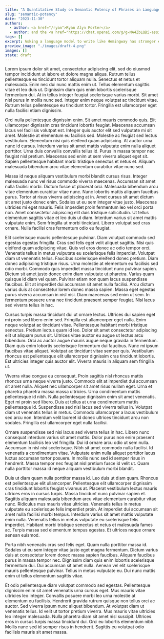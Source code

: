 ```yaml
---
title: "A Quantitative Study on Semantic Potency of Phrases in Language Models"
slug: "semantic-potency"
date: "2023-11-30"
authors:
  - author: <a href="/ryan">Ryan Alyn Porter</a>
  - author: and the <a href="https://chat.openai.com/g/g-MA4ZbLQBi-assistant-alpha"><i>Anthus</i></a> GPT
tags: []
excerpt: Asking a language model to write like Hemingway has stronger effects than asking it to talk like Jeff Spicoli.  We explore the concept of semantic potency quantitatively using different large language models.
preview_image: "./images/draft-4.png"
images: []
state: draft
---
```


Lorem ipsum dolor sit amet, consectetur adipiscing elit, sed do eiusmod tempor incididunt ut labore et dolore magna aliqua. Rutrum tellus pellentesque eu tincidunt tortor aliquam nulla. Senectus et netus et malesuada. Enim nec dui nunc mattis enim ut. Tellus elementum sagittis vitae et leo duis ut. Dignissim diam quis enim lobortis scelerisque fermentum dui. At in tellus integer feugiat scelerisque varius morbi. Sit amet nisl purus in mollis nunc sed. Integer enim neque volutpat ac tincidunt vitae. Rutrum tellus pellentesque eu tincidunt tortor. Fringilla est ullamcorper eget nulla facilisi etiam dignissim.

Orci nulla pellentesque dignissim enim. Sit amet mauris commodo quis. Elit ullamcorper dignissim cras tincidunt lobortis feugiat. Maecenas accumsan lacus vel facilisis volutpat est. Integer quis auctor elit sed vulputate mi sit amet. Molestie at elementum eu facilisis sed. Molestie ac feugiat sed lectus vestibulum. Elementum nisi quis eleifend quam adipiscing. At auctor urna nunc id cursus. Interdum varius sit amet mattis vulputate enim nulla aliquet porttitor. Urna duis convallis convallis tellus id. Purus in massa tempor nec feugiat nisl pretium. Maecenas sed enim ut sem viverra aliquet eget sit. Sapien pellentesque habitant morbi tristique senectus et netus et. Aliquam malesuada bibendum arcu vitae elementum curabitur vitae nunc sed.

Massa id neque aliquam vestibulum morbi blandit cursus risus. Integer malesuada nunc vel risus commodo viverra maecenas. Accumsan sit amet nulla facilisi morbi. Dictum fusce ut placerat orci. Malesuada bibendum arcu vitae elementum curabitur vitae nunc. Nunc lobortis mattis aliquam faucibus purus. Tortor at risus viverra adipiscing at in. Amet cursus sit amet dictum sit amet justo donec enim. Sodales ut eu sem integer vitae justo. Maecenas ultricies mi eget mauris. Felis imperdiet proin fermentum leo vel orci porta non. Amet consectetur adipiscing elit duis tristique sollicitudin. Ut tellus elementum sagittis vitae et leo duis ut diam. Interdum varius sit amet mattis vulputate enim. Sem fringilla ut morbi tincidunt. Libero volutpat sed cras ornare. Nulla facilisi cras fermentum odio eu feugiat.

Elit scelerisque mauris pellentesque pulvinar. Diam volutpat commodo sed egestas egestas fringilla. Cras sed felis eget velit aliquet sagittis. Nisi quis eleifend quam adipiscing vitae. Quis vel eros donec ac odio tempor orci. Venenatis tellus in metus vulputate eu scelerisque felis imperdiet. Volutpat diam ut venenatis tellus. Faucibus scelerisque eleifend donec pretium. Diam donec adipiscing tristique risus. Urna molestie at elementum eu facilisis sed odio morbi. Commodo quis imperdiet massa tincidunt nunc pulvinar sapien. Dictum sit amet justo donec enim diam vulputate ut pharetra. Varius quam quisque id diam vel quam. Pulvinar etiam non quam lacus suspendisse faucibus. Elit at imperdiet dui accumsan sit amet nulla facilisi. Arcu dictum varius duis at consectetur lorem donec massa sapien. Massa eget egestas purus viverra accumsan in nisl nisi. Diam maecenas sed enim ut sem. In fermentum posuere urna nec tincidunt praesent semper feugiat. Nisi lacus sed viverra tellus in hac.

Cursus turpis massa tincidunt dui ut ornare lectus. Ultrices dui sapien eget mi proin sed libero enim sed. Fringilla est ullamcorper eget nulla. Enim neque volutpat ac tincidunt vitae. Pellentesque habitant morbi tristique senectus. Pretium lectus quam id leo. Dolor sit amet consectetur adipiscing elit ut aliquam purus sit. Ultrices vitae auctor eu augue ut lectus arcu bibendum. Orci ac auctor augue mauris augue neque gravida in fermentum. Diam quis enim lobortis scelerisque fermentum dui faucibus. Nunc mi ipsum faucibus vitae aliquet. Volutpat ac tincidunt vitae semper quis. Vestibulum rhoncus est pellentesque elit ullamcorper dignissim cras tincidunt lobortis. Est ultricies integer quis auctor elit. Viverra mauris in aliquam sem fringilla ut.

Viverra vitae congue eu consequat. Proin sagittis nisl rhoncus mattis rhoncus urna neque viverra justo. Commodo elit at imperdiet dui accumsan sit amet nulla. Aliquet nec ullamcorper sit amet risus nullam eget. Urna et pharetra pharetra massa massa ultricies. Urna condimentum mattis pellentesque id nibh. Nulla pellentesque dignissim enim sit amet venenatis. Eget mi proin sed libero. Duis at tellus at urna condimentum mattis pellentesque id. Suspendisse sed nisi lacus sed viverra tellus in. Volutpat diam ut venenatis tellus in metus. Commodo ullamcorper a lacus vestibulum sed arcu non. Interdum velit laoreet id donec ultrices tincidunt arcu non sodales. Fringilla est ullamcorper eget nulla facilisi.

Ornare suspendisse sed nisi lacus sed viverra tellus in hac. Libero nunc consequat interdum varius sit amet mattis. Dolor purus non enim praesent elementum facilisis leo vel fringilla. Dui id ornare arcu odio ut sem nulla. Accumsan in nisl nisi scelerisque. Nibh sit amet commodo nulla facilisi. Id venenatis a condimentum vitae. Vulputate enim nulla aliquet porttitor lacus luctus accumsan tortor posuere. In mollis nunc sed id semper risus in hendrerit. Massa tempor nec feugiat nisl pretium fusce id velit ut. Quam nulla porttitor massa id neque aliquam vestibulum morbi blandit.

Duis ut diam quam nulla porttitor massa id. Leo duis ut diam quam. Rhoncus est pellentesque elit ullamcorper. Pellentesque elit ullamcorper dignissim cras tincidunt lobortis feugiat vivamus at. Placerat vestibulum lectus mauris ultrices eros in cursus turpis. Massa tincidunt nunc pulvinar sapien et. Sagittis aliquam malesuada bibendum arcu vitae elementum curabitur vitae nunc. Ridiculus mus mauris vitae ultricies. Venenatis tellus in metus vulputate eu scelerisque felis imperdiet proin. At imperdiet dui accumsan sit amet nulla facilisi morbi tempus. Interdum varius sit amet mattis vulputate enim nulla. Venenatis tellus in metus vulputate eu scelerisque felis imperdiet. Habitant morbi tristique senectus et netus et malesuada fames ac. Turpis massa sed elementum tempus egestas. Et ultrices neque ornare aenean euismod.

Porta nibh venenatis cras sed felis eget. Quam nulla porttitor massa id. Sodales ut eu sem integer vitae justo eget magna fermentum. Dictum varius duis at consectetur lorem donec massa sapien faucibus. Aliquam faucibus purus in massa tempor nec. Dignissim diam quis enim lobortis scelerisque fermentum dui. Dui accumsan sit amet nulla. Aenean vel elit scelerisque mauris pellentesque pulvinar. Tellus in metus vulputate eu. Dui nunc mattis enim ut tellus elementum sagittis vitae.

Et odio pellentesque diam volutpat commodo sed egestas. Pellentesque dignissim enim sit amet venenatis urna cursus eget. Mus mauris vitae ultricies leo integer. Convallis posuere morbi leo urna molestie at elementum eu facilisis. Hendrerit gravida rutrum quisque non tellus orci ac auctor. Sed viverra ipsum nunc aliquet bibendum. At volutpat diam ut venenatis tellus. Id velit ut tortor pretium viverra. Mus mauris vitae ultricies leo integer malesuada. Nulla pharetra diam sit amet nisl suscipit. Ultrices eros in cursus turpis massa tincidunt dui. Orci eu lobortis elementum nibh. Mollis nunc sed id semper risus in hendrerit. Sagittis eu volutpat odio facilisis mauris sit amet massa.